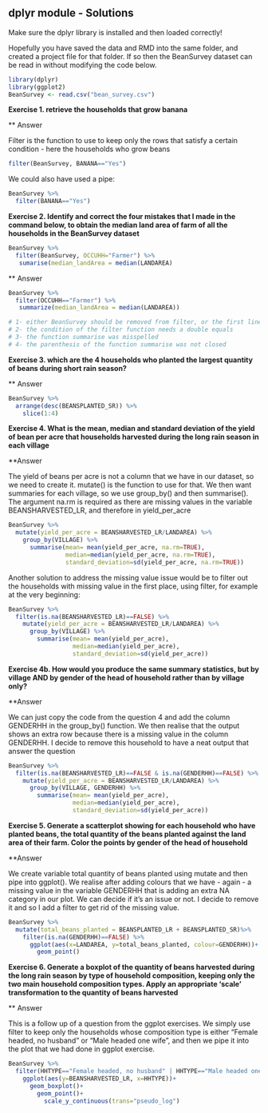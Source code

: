 
## dplyr module - Solutions

Make sure the dplyr library is installed and then loaded correctly!

Hopefully you have saved the data and RMD into the same folder, and created a project file for that folder. If so then the BeanSurvey dataset can be read in without modifying the code below.

```r
library(dplyr)
library(ggplot2)
BeanSurvey <- read.csv("bean_survey.csv")
```


**Exercise 1. retrieve the households that grow banana**

** Answer

Filter  is the function to use to keep only the rows that satisfy a certain condition - here the households who grow beans

```r
filter(BeanSurvey, BANANA=="Yes")
```

We could also have used a pipe:

```r
BeanSurvey %>%
  filter(BANANA=="Yes")
```


**Exercise 2. Identify and correct the four mistakes that I made in the command below, to obtain the median land area of farm of all the households in the BeanSurvey dataset**

```r
BeanSurvey %>%
  filter(BeanSurvey, OCCUHH="Farmer") %>%
   sumarise(median_landArea = median(LANDAREA)

```


** Answer

```r
BeanSurvey %>%
  filter(OCCUHH=="Farmer") %>%
   summarize(median_landArea = median(LANDAREA))

# 1- either BeanSurvey should be removed from filter, or the first line should be deleted
# 2- the condition of the filter function needs a double equals
# 3- the function summarise was misspelled
# 4- the parenthesis of the function summarise was not closed
```


**Exercise 3. which are the 4 households who planted the largest quantity of beans during short rain season?**


** Answer

```r
BeanSurvey %>% 
  arrange(desc(BEANSPLANTED_SR)) %>%
    slice(1:4)
```



**Exercise 4. What is the mean, median and standard deviation of the yield of bean per acre that households harvested during the long rain season in each village**


**Answer

The yield of beans per acre is not a column that we have in our dataset, so we need to create it. mutate() is the function to use for that. We then want summaries for each village, so we use group_by() and then summarise().
The argument na.rm is required as there are missing values in the variable BEANSHARVESTED_LR, and therefore in yield_per_acre

```r
BeanSurvey %>% 
  mutate(yield_per_acre = BEANSHARVESTED_LR/LANDAREA) %>%
    group_by(VILLAGE) %>%
      summarise(mean= mean(yield_per_acre, na.rm=TRUE),
                median=median(yield_per_acre, na.rm=TRUE),
                standard_deviation=sd(yield_per_acre, na.rm=TRUE))
```

Another solution to address the missing value issue would be to filter out the households with missing value in the first place, using filter, for example at the very beginning:

```r
BeanSurvey %>% 
  filter(is.na(BEANSHARVESTED_LR)==FALSE) %>%
    mutate(yield_per_acre = BEANSHARVESTED_LR/LANDAREA) %>%
      group_by(VILLAGE) %>%
        summarise(mean= mean(yield_per_acre),
                  median=median(yield_per_acre),
                  standard_deviation=sd(yield_per_acre))
```


**Exercise 4b. How would you produce the same summary statistics, but by village AND by gender of the head of household rather than by village only?**


**Answer

We can just copy the code from the question 4 and add the column GENDERHH in the group_by() function. We then realise that the output shows an extra row because there is a missing value in the column GENDERHH. I decide to remove this household to have a neat output that answer the question


```r
BeanSurvey %>% 
  filter(is.na(BEANSHARVESTED_LR)==FALSE & is.na(GENDERHH)==FALSE) %>%
    mutate(yield_per_acre = BEANSHARVESTED_LR/LANDAREA) %>%
      group_by(VILLAGE, GENDERHH) %>%
        summarise(mean= mean(yield_per_acre),
                  median=median(yield_per_acre),
                  standard_deviation=sd(yield_per_acre))
```


**Exercise 5. Generate a scatterplot showing for each household who have planted beans, the total quantity of the beans planted against the land area of their farm. Color the points by gender of the head of household**


**Answer

We create variable total quantity of beans planted using mutate and then pipe into ggplot(). We realise after adding colours that we have - again - a missing value in the variable GENDERHH that is adding an extra NA category in our plot. We can decide if it's an issue or not. I decide to remove it and so I add a filter to get rid of the missing value.

```r
BeanSurvey %>%
  mutate(total_beans_planted = BEANSPLANTED_LR + BEANSPLANTED_SR)%>%
    filter(is.na(GENDERHH)==FALSE) %>%
      ggplot(aes(x=LANDAREA, y=total_beans_planted, colour=GENDERHH))+
        geom_point()
```


**Exercise 6. Generate a boxplot of the quantity of beans harvested during the long rain season by type of household composition, keeping only the two main household composition types. Apply an appropriate 'scale' transformation to the quantity of beans harvested**

** Answer

This is a follow up of a question from the ggplot exercises.
We simply use filter to keep only the households whose composition type is either "Female headed, no husband" or "Male headed one wife", and then we pipe it into the plot that we had done in ggplot exercise.

```r
BeanSurvey %>%
  filter(HHTYPE=="Female headed, no husband" | HHTYPE=="Male headed one wife") %>%
    ggplot(aes(y=BEANSHARVESTED_LR, x=HHTYPE))+
      geom_boxplot()+
        geom_point()+
          scale_y_continuous(trans="pseudo_log")

```

